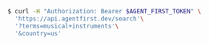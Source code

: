 ```bash
$ curl -H "Authorization: Bearer $AGENT_FIRST_TOKEN" \
  'https://api.agentfirst.dev/search'\
  '?terms=musical+instruments'\
  '&country=us'
```
